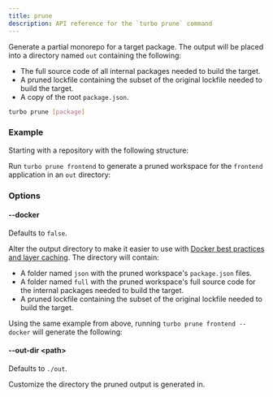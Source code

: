 ```yaml
---
title: prune
description: API reference for the `turbo prune` command
---
```



Generate a partial monorepo for a target package. The output will be placed into a directory named `out` containing the following:

- The full source code of all internal packages needed to build the target.
- A pruned lockfile containing the subset of the original lockfile needed to build the target.
- A copy of the root `package.json`.

```bash title="Terminal"
turbo prune [package]
```

### Example

Starting with a repository with the following structure:

<Files>
  <File name="package.json" />
  <File name="pnpm-lock.yaml" />
  <Folder name="apps" defaultOpen>
    <Folder name="admin">
      <File name="package.json" />
      <File name="next-env.d.ts" />
      <File name="next.config.js" />
      <Folder name="src">
        <Folder name="app">
          <File name="page.tsx" />
        </Folder>
      </Folder>
      <File name="tsconfig.json" />
    </Folder>
    <Folder name="frontend">
      <File name="package.json" />
      <File name="next-env.d.ts" />
      <File name="next.config.js" />
      <Folder name="src">
        <Folder name="app">
          <File name="page.tsx" />
        </Folder>
      </Folder>
      <File name="tsconfig.json" />
    </Folder>
  </Folder>
  <Folder name="packages" defaultOpen>
    <Folder name="scripts">
      <File name="package.json" />
      <Folder name="src">
        <File name="index.tsx" />
      </Folder>
      <File name="tsconfig.json" />
    </Folder>
    <Folder name="shared">
      <File name="package.json" />
      <Folder name="src">
        <Folder name="__tests__">
          <File name="sum.test.ts" />
          <File name="tsconfig.json" />
        </Folder>
        <File name="index.ts" />
        <File name="sum.ts" />
      </Folder>
      <File name="tsconfig.json" />
    </Folder>
    <Folder name="ui">
      <File name="package.json" />
      <Folder name="src">
        <File name="index.tsx" />
      </Folder>
      <File name="tsconfig.json" />
    </Folder>
    <Folder name="utils">
      <File name="package.json" />
      <Folder name="src">
        <File name="index.tsx" />
      </Folder>
      <File name="tsconfig.json" />
    </Folder>
  </Folder>
</Files>

Run `turbo prune frontend` to generate a pruned workspace for the `frontend` application in an `out` directory:

<Files>
  <File name="package.json" />
  <File name="pnpm-lock.yaml (partial)" />
  <Folder name="apps" defaultOpen>
    <Folder name="frontend">
      <File name="package.json" />
      <File name="next-env.d.ts" />
      <File name="next.config.js" />
      <Folder name="src">
        <Folder name="app">
          <File name="page.tsx" />
        </Folder>
      </Folder>
      <File name="tsconfig.json" />
    </Folder>
  </Folder>
  <Folder name="packages" defaultOpen>
    <Folder name="shared">
      <File name="package.json" />
      <Folder name="src">
        <Folder name="__tests__">
          <File name="sum.test.ts" />
          <File name="tsconfig.json" />
        </Folder>
        <File name="index.ts" />
        <File name="sum.ts" />
      </Folder>
      <File name="tsconfig.json" />
    </Folder>
    <Folder name="ui">
      <File name="package.json" />
      <Folder name="src">
        <File name="index.tsx" />
      </Folder>
      <File name="tsconfig.json" />
    </Folder>
  </Folder>
</Files>

### Options

#### --docker

Defaults to `false`.

Alter the output directory to make it easier to use with [Docker best practices and layer caching](https://docs.docker.com/develop/develop-images/dockerfile_best-practices/). The directory will contain:

- A folder named `json` with the pruned workspace's `package.json` files.
- A folder named `full` with the pruned workspace's full source code for the internal packages needed to build the target.
- A pruned lockfile containing the subset of the original lockfile needed to build the target.

Using the same example from above, running `turbo prune frontend --docker` will generate the following:

<Files>
  <File name="pnpm-lock.yaml (partial)" />
  <Folder name="full" defaultOpen>
    <File name="package.json (from repo root)" />
    <Folder name="apps">
      <Folder name="frontend">
        <File name="package.json" />
        <File name="next-env.d.ts" />
        <File name="next.config.js" />
        <Folder name="src">
          <Folder name="app">
            <File name="page.tsx" />
          </Folder>
        </Folder>
        <File name="tsconfig.json" />
      </Folder>
    </Folder>
    <Folder name="packages">
      <Folder name="shared">
        <File name="package.json" />
        <Folder name="src">
          <Folder name="__tests__">
            <File name="sum.test.ts" />
            <File name="tsconfig.json" />
          </Folder>
          <File name="index.ts" />
          <File name="sum.ts" />
        </Folder>
        <File name="tsconfig.json" />
      </Folder>
      <Folder name="ui">
        <File name="package.json" />
        <Folder name="src">
          <File name="index.tsx" />
        </Folder>
        <File name="tsconfig.json" />
      </Folder>
    </Folder>
  </Folder>
  <Folder name="json" defaultOpen>
    <File name="package.json (from repo root)" />
    <Folder name="packages" defaultOpen>
      <Folder name="ui" defaultOpen>
        <File name="package.json" />
      </Folder>
      <Folder name="shared" defaultOpen>
        <File name="package.json" />
      </Folder>
      <Folder name="frontend" defaultOpen>
        <File name="package.json" />
      </Folder>
    </Folder>

  </Folder>
</Files>

#### --out-dir \<path>

Defaults to `./out`.

Customize the directory the pruned output is generated in.
